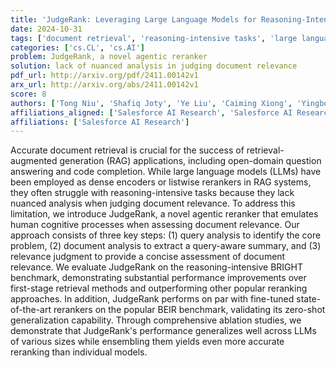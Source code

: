 ```yaml
---
title: 'JudgeRank: Leveraging Large Language Models for Reasoning-Intensive Reranking'
date: 2024-10-31
tags: ['document retrieval', 'reasoning-intensive tasks', 'large language models', 'query analysis', 'BRIGHT benchmark', 'BEIR benchmark', 'ablation studies', 'zero-shot generalization', 'reranking', 'document analysis', 'retrieval-augmented generation', 'relevance judgment']
categories: ['cs.CL', 'cs.AI']
problem: JudgeRank, a novel agentic reranker
solution: lack of nuanced analysis in judging document relevance
pdf_url: http://arxiv.org/pdf/2411.00142v1
arx_url: http://arxiv.org/abs/2411.00142v1
score: 8
authors: ['Tong Niu', 'Shafiq Joty', 'Ye Liu', 'Caiming Xiong', 'Yingbo Zhou', 'Semih Yavuz']
affiliations_aligned: ['Salesforce AI Research', 'Salesforce AI Research', 'Salesforce AI Research', 'Salesforce AI Research', 'Salesforce AI Research', 'Salesforce AI Research']
affiliations: ['Salesforce AI Research']
---
```



Accurate document retrieval is crucial for the success of retrieval-augmented generation (RAG) applications, including open-domain question answering and code completion. While large language models (LLMs) have been employed as dense encoders or listwise rerankers in RAG systems, they often struggle with reasoning-intensive tasks because they lack nuanced analysis when judging document relevance. To address this limitation, we introduce JudgeRank, a novel agentic reranker that emulates human cognitive processes when assessing document relevance. Our approach consists of three key steps: (1) query analysis to identify the core problem, (2) document analysis to extract a query-aware summary, and (3) relevance judgment to provide a concise assessment of document relevance. We evaluate JudgeRank on the reasoning-intensive BRIGHT benchmark, demonstrating substantial performance improvements over first-stage retrieval methods and outperforming other popular reranking approaches. In addition, JudgeRank performs on par with fine-tuned state-of-the-art rerankers on the popular BEIR benchmark, validating its zero-shot generalization capability. Through comprehensive ablation studies, we demonstrate that JudgeRank's performance generalizes well across LLMs of various sizes while ensembling them yields even more accurate reranking than individual models.